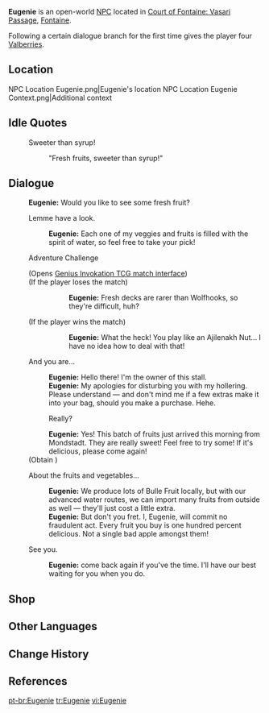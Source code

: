 {{Meta
<!-- Remove this template after adding the missing info -->

|missing_NPC_profile  = yes
}}
{{Character Infobox
|type             = Open-World NPC
|image            = NPC Eugenie.png
|realname         = <!-- Optional, if different from in-game name -->
|deceased         = <!-- Past (for deceased prior to events of the game) or free response -->
|region           = Fontaine
|location         = Fontaine
|affiliation      = 
|title            = Fresh Produce Vendor

|ancestry         = <!-- Clan/family -->
|father           = 
|mother           = 
|spouse           = 
|sibling          = 
|child            = 
|relative         = 

|voiceEN          = [[imdb:nm11181826|Lily Emil Lammers]]<ref name="LilyLammers">Twitter: [https://twitter.com/LilyEmilLammers/status/1566844298158477312 EN VA Self Announcement] ([https://web.archive.org/web/20221118212844/https://twitter.com/LilyEmilLammers/status/1566844298158477312 Archived])</ref>
|voiceCN          = 
|voiceJP          = 
|voiceKR          = 
|dialoguereward   = {{Card|Valberry|4}}
}}
'''Eugenie''' is an open-world [[NPC]] located in [[Court of Fontaine: Vasari Passage]], [[Fontaine]].

Following a certain dialogue branch for the first time gives the player four [[Valberry|Valberries]].

==Location==
<gallery>
NPC Location Eugenie.png|Eugenie's location
NPC Location Eugenie Context.png|Additional context
</gallery>

<!--
==Profile==
''(To be added.)''

===Appearance===
''(To be added.)''

==Quests and Events==
{{Quests and Events}}
-->
==Idle Quotes==
{{Dialogue Start}}
: {{DIcon|Idle}} Sweeter than syrup!
:: {{A|VO Eugenie 01.ogg}} "Fresh fruits, sweeter than syrup!"
{{Dialogue End}}

==Dialogue==
{{Dialogue Start}}
:'''Eugenie:''' Would you like to see some fresh fruit?
:{{DIcon|Shop}} Lemme have a look.
::'''Eugenie:''' Each one of my veggies and fruits is filled with the spirit of water, so feel free to take your pick!
:{{DIcon|TCG}} Adventure Challenge
:;(Opens [[Genius_Invokation_TCG/Stage/Eugenie/Try_Some_Fruit!|Genius Invokation TCG match interface]])
:;(If the player loses the match)
:::'''Eugenie:''' Fresh decks are rarer than Wolfhooks, so they're difficult, huh?
:;(If the player wins the match)
:::'''Eugenie:''' What the heck! You play like an Ajilenakh Nut... I have no idea how to deal with that!
:{{DIcon}} And you are...
::'''Eugenie:''' Hello there! I'm the owner of this stall.
::'''Eugenie:''' My apologies for disturbing you with my hollering. Please understand &mdash; and don't mind me if a few extras make it into your bag, should you make a purchase. Hehe.
::{{DIcon|Reward}} Really?
::'''Eugenie:''' Yes! This batch of fruits just arrived this morning from Mondstadt. They are really sweet! Feel free to try some! If it's delicious, please come again!
:;(Obtain {{Item|Valberry|x=4}})
:{{DIcon}} About the fruits and vegetables...
::'''Eugenie:''' We produce lots of Bulle Fruit locally, but with our advanced water routes, we can import many fruits from outside as well &mdash; they'll just cost a little extra.
::'''Eugenie:''' But don't you fret. I, Eugenie, will commit no fraudulent act. Every fruit you buy is one hundred percent delicious. Not a single bad apple amongst them!
:{{DIcon}} See you.
::'''Eugenie:''' come back again if you've the time. I'll have our best waiting for you when you do.
{{Dialogue End}}
<!--
==Event Dialogue==
===Event Name===
{{Dialogue Start}}
:'''{{subst:PAGENAME}}:'''
{{Dialogue End}}
-->

== Shop ==
{{Shop/Header|note=Refreshes|total=1|vendor=Eugenie}}
{{Shop|Bulle Fruit|240|15|note=Every 3 Days|total=1}}
{{Shop|Marcotte|240|15|note=Every 3 Days|total=1}}
{{Shop|Sunsettia|170|10|note=Every 3 Days|total=1}}
{{Shop|Zaytun Peach|240|10|note=Every 3 Days|total=1}}
{{Shop|Ajilenakh Nut|240|10|note=Every 3 Days|total=1}}
{{Shop|Valberry|1000|5|note=Every 3 Days|total=1}}
{{Shop|Rainbow Rose|1000|5|note=Every 3 Days|total=1}}
{{Shop|Tomato|120|100|note=Daily|total=1}}
{{Shop|Cabbage|120|100|note=Daily|total=1}}
{{Shop/Footer|note=&#32;|total=40,300}}

== Other Languages ==
{{Other Languages
|zhs       = 欧仁妮
|zhs_rm    = Ōurénnī
|zht       = 歐仁妮
|zht_rm    = Ōurénní
|ja        = ユージーン
|ja_rm     = Yuujiin
|ko        = 외젠
|es        = Eugénie
|fr        = Eugénie
|ru        = Эжени
|th        = Eugenie
|vi        = Eugenie
|de        = Eugénie
|id        = Eugenie
|pt        = Eugenie
|tr        = Eugenie
|it        = Eugénie
}}

==Change History==
{{Change History|4.0}}

==References==
{{Reflist}}

[[pt-br:Eugenie]]
[[tr:Eugenie]]
[[vi:Eugenie]]